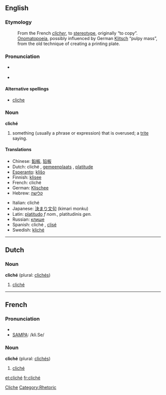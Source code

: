 ==English==
{{wikipedia}}
===Etymology===
:From the French ''[[clicher]]'', to [[stereotype]], originally “to copy”. [[Onomatopoeia]], possibly influenced by German [[Klitsch]] “pulpy mass”, from the old technique of creating a printing plate.

===Pronunciation===
*{{italbrac|UK}} {{IPA|/ˈkli:ʃeɪ/}}
*{{italbrac|US}} {{IPA|/kli:ˈʃeɪ/}}

====Alternative spellings====
*[[cliche]]

===Noun===
'''cliché'''

# something (usually a phrase or expression) that is overused; a [[trite]] saying.

====Translations====
{{top}}
*Chinese: [[鉛板]], [[铅板]]
*Dutch: cliché {{n}}, [[gemeenplaats]] {{f}}, [[platitude]] {{f}}
*[[Esperanto]]: [[kliŝo]]
*Finnish: [[klisee]]
*French: cliché {{m}}
*German: [[Klischee]] {{n}}
*Hebrew: [[קלישה]]
{{mid}}
*Italian: cliché {{m}}
*Japanese: [[決まり文句]] (kimari monku)
*Latin: [[platitudo]] ''f nom.'', platitudinis ''gen.''
*Russian: [[клише]]
*Spanish: cliché {{m}}, [[clisé]] {{m}}
*Swedish: [[kliché]] {{c}}
{{bottom}}

----

==Dutch==

===Noun===
'''cliché''' {{n}} (plural: [[clichés]])

# [[cliché#English|cliché]]

----

==French==

===Pronunciation===
*{{IPA|/kliʃe/}}
*[[w:SAMPA|SAMPA]]: /kli.Se/

===Noun===
'''cliché''' {{m}} (plural: [[clichés]])

# [[cliché#English|cliché]]

[[Category:English words spelled with diacritics or ligatures|Cliche]]
[[Category:Rhetoric]]

[[et:cliché]]
[[fr:cliché]]